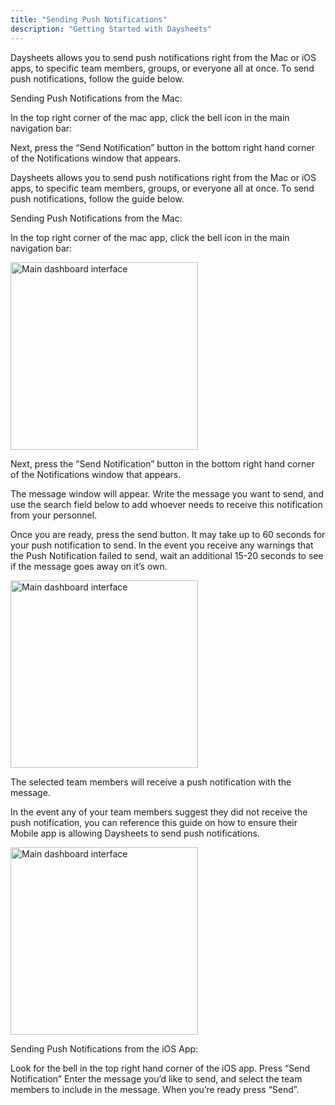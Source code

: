 ```yaml
---
title: "Sending Push Notifications"
description: "Getting Started with Daysheets"
---
```


Daysheets allows you to send push notifications right from the Mac or iOS apps, to specific team members, groups, or everyone all at once. To send push notifications, follow the guide below.

Sending Push Notifications from the Mac:

In the top right corner of the mac app, click the bell icon in the main navigation bar:

Next, press the “Send Notification” button in the bottom right hand corner of the Notifications window that appears.

Daysheets allows you to send push notifications right from the Mac or iOS apps, to specific team members, groups, or everyone all at once. To send push notifications, follow the guide below.

Sending Push Notifications from the Mac:

In the top right corner of the mac app, click the bell icon in the main navigation bar:

<img
  src="/images/getting-started/download-daysheets/test.png"
  alt="Main dashboard interface"
  height="300"
  className="rounded-lg"
/>

Next, press the “Send Notification” button in the bottom right hand corner of the Notifications window that appears.

The message window will appear. Write the message you want to send, and use the search field below to add whoever needs to receive this notification from your personnel.

Once you are ready, press the send button. It may take up to 60 seconds for your push notification to send. In the event you receive any warnings that the Push Notification failed to send, wait an additional 15-20 seconds to see if the message goes away on it’s own.

<img
  src="/images/getting-started/download-daysheets/test.png"
  alt="Main dashboard interface"
  height="300"
  className="rounded-lg"
/>

The selected team members will receive a push notification with the message.

In the event any of your team members suggest they did not receive the push notification, you can reference this guide on how to ensure their Mobile app is allowing Daysheets to send push notifications.

<img
  src="/images/getting-started/download-daysheets/test.png"
  alt="Main dashboard interface"
  height="300"
  className="rounded-lg"
/>

Sending Push Notifications from the iOS App:

Look for the bell in the top right hand corner of the iOS app.
Press “Send Notification”
Enter the message you’d like to send, and select the team members to include in the message.
When you’re ready press “Send”.

